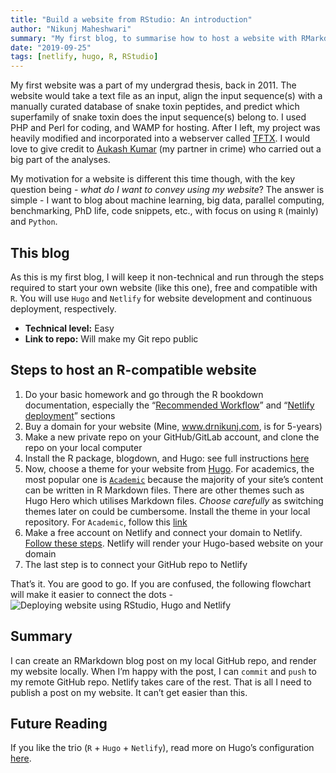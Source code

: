 ```yaml
---
title: "Build a website from RStudio: An introduction"
author: "Nikunj Maheshwari"
summary: "My first blog, to summarise how to host a website with RMarkdown compatibility."
date: "2019-09-25"
tags: [netlify, hugo, R, RStudio]
---
```


My first website was a part of my undergrad thesis, back in 2011. The website would take a text file as an input, align the input sequence(s) with a manually curated database of snake toxin peptides, and predict which superfamily of snake toxin does the input sequence(s) belong to. I used PHP and Perl for coding, and WAMP for hosting. After I left, my project was heavily modified and incorporated into a webserver called [TFTX](http://sblab.sastra.edu/tftx.html). I would love to give credit to [Aukash Kumar](https://www.linkedin.com/in/aukash-kumar-a2662558/) (my partner in crime) who carried out a big part of the analyses.

My motivation for a website is different this time though, with the key question being - _what do I want to convey using my website_? The answer is simple - I want to blog about machine learning, big data, parallel computing, benchmarking, PhD life, code snippets, etc., with focus on using `R` (mainly) and `Python`.

## This blog

As this is my first blog, I will keep it non-technical and run through the steps required to start your own website (like this one), free and compatible with `R`. You will use `Hugo` and `Netlify` for website development and continuous deployment, respectively.

* __Technical level:__ Easy
* __Link to repo:__ Will make my Git repo public

## Steps to host an R-compatible website 

1. Do your basic homework and go through the R bookdown documentation, especially the "[Recommended Workflow](https://bookdown.org/yihui/blogdown/workflow.html)" and "[Netlify deployment](https://bookdown.org/yihui/blogdown/netlify.html)" sections
2. Buy a domain for your website (Mine, [www.drnikunj.com](www.drnikunj.com), is for 5-years)
3. Make a new private repo on your GitHub/GitLab account, and clone the repo on your local computer
4. Install the R package, blogdown, and Hugo: see full instructions [here](https://bookdown.org/yihui/blogdown/installation.html)
5. Now, choose a theme for your website from [Hugo](https://themes.gohugo.io/). For academics, the most popular one is [`Academic`](https://themes.gohugo.io/academic/) because the majority of your site's content can be written in R Markdown files. There are other themes such as Hugo Hero which utilises Markdown files. _Choose carefully_ as switching themes later on could be cumbersome. Install the theme in your local repository. For `Academic`, follow this [link](https://sourcethemes.com/academic/docs/install/#install-with-git)
6. Make a free account on Netlify and connect your domain to Netlify. [Follow these steps](https://www.netlify.com/blog/2016/09/29/a-step-by-step-guide-deploying-on-netlify/). Netlify will render your Hugo-based website on your domain
7. The last step is to connect your GitHub repo to Netlify

That's it. You are good to go. If you are confused, the following flowchart will make it easier to connect the dots -
![Deploying website using RStudio, Hugo and Netlify](workflow-2.png)

## Summary

I can create an RMarkdown blog post on my local GitHub repo, and render my website locally. When I'm happy with the post, I can `commit` and `push` to my remote GitHub repo. Netlify takes care of the rest. That is all I need to publish a post on my website. It can't get easier than this.

## Future Reading

If you like the trio (`R` + `Hugo` + `Netlify`), read more on Hugo's configuration [here](https://gohugo.io/getting-started/configuration/).

